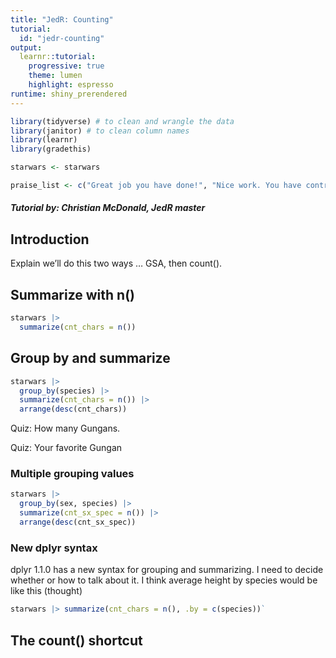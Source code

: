```yaml
---
title: "JedR: Counting"
tutorial:
  id: "jedr-counting"
output:
  learnr::tutorial:
    progressive: true
    theme: lumen
    highlight: espresso
runtime: shiny_prerendered
---
```


```r
library(tidyverse) # to clean and wrangle the data
library(janitor) # to clean column names
library(learnr)
library(gradethis)

starwars <- starwars

praise_list <- c("Great job you have done!", "Nice work. You have controlled your fear.", "Wow! The force is with you!", "Great job! Mind tricks don't work on you!", "The force is strong with this one.")

```


##### Tutorial by: Christian McDonald, JedR master

## Introduction

Explain we'll do this two ways ... GSA, then count().

## Summarize with n()

```r
starwars |> 
  summarize(cnt_chars = n())
```

## Group by and summarize

```r
starwars |> 
  group_by(species) |> 
  summarize(cnt_chars = n()) |> 
  arrange(desc(cnt_chars))
```


Quiz: How many Gungans.

Quiz: Your favorite Gungan

### Multiple grouping values

```r
starwars |> 
  group_by(sex, species) |> 
  summarize(cnt_sx_spec = n()) |> 
  arrange(desc(cnt_sx_spec))
```



### New dplyr syntax

dplyr 1.1.0 has a new syntax for grouping and summarizing. I need to decide whether or how to talk about it. I think average height by species would be like this (thought)

```r
starwars |> summarize(cnt_chars = n(), .by = c(species))`
```


## The count() shortcut
